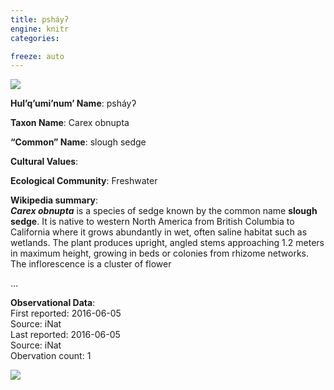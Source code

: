 ```yaml
---
title: psháyʔ
engine: knitr
categories:

freeze: auto
---
```

![](https://static.inaturalist.org/photos/82391485/medium.jpg){fig-alt="psháyʔ - slough sedge"}

**Hul'q'umi'num' Name**: psháyʔ

**Taxon Name**: Carex obnupta

**"Common" Name**: slough sedge

**Cultural Values**:  

::: {layout-nrow=1 style="width:60%"}

:::

**Ecological Community**: Freshwater

**Wikipedia summary**:  
<i><b>Carex obnupta</b></i> is a species of sedge known by the common name <b>slough sedge</b>. It is native to western North America from British Columbia to California where it grows abundantly in wet, often saline habitat such as wetlands. The plant produces upright, angled stems approaching 1.2 meters in maximum height, growing in beds or colonies from rhizome networks. The inflorescence is a cluster of flower</p>...

**Observational Data**:   
First reported: 2016-06-05  
Source: iNat  
Last reported: 2016-06-05  
Source: iNat  
Obervation count: 1

![](community_dist.png)
